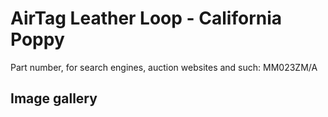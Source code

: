 # AirTag Leather Loop - California Poppy

Part number, for search engines, auction websites and such: MM023ZM/A

## Image gallery

<div style={{ width: "768px" }}>
  <GalleryComponent
    images={[
      {
        original: "/everysource/MM023",
        thumbnail: "/everypreview/MM023",
      }
    ]}
  />
</div>